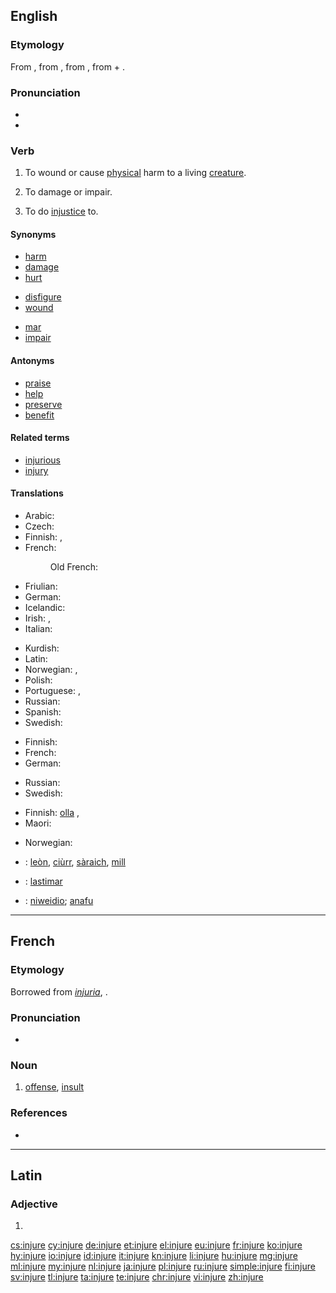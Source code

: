 ==English==
{{wikipedia|injury}}

===Etymology===
From {{term|injury|lang=en}}, from {{etyl|xno|en}} {{term|injurie|lang=fro}}, from {{etyl|la|en}} {{term/t|la|iniūria||injustice; wrong; offense}}, from {{term|in-||not|lang=la}} + {{term|ius|iūs, iūris|right, law|lang=la}}.

===Pronunciation===
* {{audio|en-us-injure.ogg|Audio (US)|lang=en}}
* {{rhymes|ɪndʒə(ɹ)}}

===Verb===
{{en-verb|injur|ing}}

# {{context|transitive|lang=en}} To wound or cause  [[physical]] harm to a living [[creature]].
# {{context|transitive|lang=en}} To damage or impair.
# {{context|transitive|lang=en}} To do [[injustice]] to.

====Synonyms====
{{top3}}
* [[harm]]
* [[damage]]
* [[hurt]]
{{mid3}}
* [[disfigure]]
* [[wound]]
{{mid3}}
* [[mar]]
* [[impair]]
{{bottom}}

====Antonyms====
* [[praise]]
* [[help]]
* [[preserve]]
* [[benefit]]

====Related terms====
* [[injurious]]
* [[injury]]

====Translations====
{{trans-top|to wound or cause physical harm}}
* Arabic: {{t+|ar|جرح|tr=jaraHa}}
* Czech: {{t+|cs|zranit}}
* Finnish: {{t+|fi|vahingoittaa}}, {{t|fi|haavoittaa}}
* French: {{t+|fr|blesser}}
*: Old French: {{t|fro|blechier}}
* Friulian: {{t|fur|ferî}}
* German: {{t+|de|verletzen}}
* Icelandic: {{t+|is|slasa}}
* Irish: {{t|ga|déan díobháil}}, {{t|ga|díobháil}}
* Italian: {{t+|it|ferire}}
{{trans-mid}}
* Kurdish: {{t+|ku|birîndar kirin|sc=ku-Arab}}
* Latin: {{t+|la|nocere}}
* Norwegian: {{t+|no|skade}}, {{t|no|såre}}
* Polish: {{t+|pl|ranić}}
* Portuguese: {{t+|pt|ferir}}, {{t+|pt|machucar}}
* Russian: {{t+|ru|ранить|tr=ránit'}}
* Spanish: {{t+|es|herir}}
* Swedish: {{t+|sv|skada}}
{{trans-bottom}}

{{trans-top|to cause damage or impair}}
* Finnish: {{t+|fi|vahingoittaa}}
* French: {{t+|fr|blesser}}
* German: {{t+|de|verletzen}}
{{trans-mid}}
* Russian: {{t+|ru|повредить|tr=povredít'}}
* Swedish: {{t+|sv|skada}}
{{trans-bottom}}

{{trans-top|to do injustice to}}
* Finnish: [[olla#Finnish|olla]] {{t|fi|epäoikeudenmukainen}}, {{t+|fi|loukata}}
* Maori: {{t|mi|tunuhuruhuru}}
{{trans-mid}}
* Norwegian: {{t+|no|skade}}
{{trans-bottom}}

{{checktrans-top}}
* {{ttbc|gd}}: [[leòn]], [[ciùrr]], [[sàraich]], [[mill#Scottish Gaelic|mill]]
* {{ttbc|es}}: [[lastimar]]
{{trans-mid}}
* {{ttbc|cy}}: [[niweidio]]; [[anafu]]
{{trans-bottom}}

----

==French==

===Etymology===
Borrowed from {{etyl|la|fr}} ''[[injuria]]'', {{term/t|la|iniūria}}.

===Pronunciation===
* {{audio|Fr-injure.ogg|audio|lang=fr}}

===Noun===
{{fr-noun|f}}

# [[offense]], [[insult]]

===References===
* {{R:TLFi}}

----

==Latin==

===Adjective===
{{la-adj-form|injūre}}

# {{inflection of|injūrus||voc|m|s|lang=la}}

[[cs:injure]]
[[cy:injure]]
[[de:injure]]
[[et:injure]]
[[el:injure]]
[[eu:injure]]
[[fr:injure]]
[[ko:injure]]
[[hy:injure]]
[[io:injure]]
[[id:injure]]
[[it:injure]]
[[kn:injure]]
[[li:injure]]
[[hu:injure]]
[[mg:injure]]
[[ml:injure]]
[[my:injure]]
[[nl:injure]]
[[ja:injure]]
[[pl:injure]]
[[ru:injure]]
[[simple:injure]]
[[fi:injure]]
[[sv:injure]]
[[tl:injure]]
[[ta:injure]]
[[te:injure]]
[[chr:injure]]
[[vi:injure]]
[[zh:injure]]